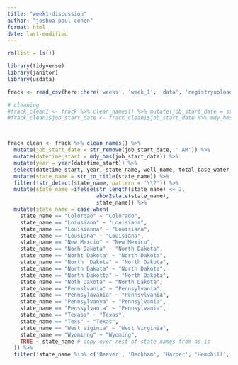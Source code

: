 ```yaml
---
title: "week1-discussion"
author: "joshua paul cohen"
format: html
date: last-modified
---
```


```r
rm(list = ls())
```

```r
library(tidyverse)
library(janitor)
library(usdata)
```

```r
frack <- read_csv(here::here('weeks', 'week_1', 'data', 'registryupload_1.csv'))
```

```r
# cleaning
#frack_clean1 <- frack %>% clean_names() %>% mutate(job_start_date = str_remove(job_start_date, ' AM'))
#frack_clean1$job_start_date <- frack_clean1$job_start_date %>% mdy_hms()



frack_clean <- frack %>% clean_names() %>% 
  mutate(job_start_date = str_remove(job_start_date, ' AM')) %>% 
  mutate(datetime_start = mdy_hms(job_start_date)) %>% 
  mutate(year = year(datetime_start)) %>% 
  select(datetime_start, year, state_name, well_name, total_base_water_volume) %>% 
  mutate(state_name = str_to_title(state_name)) %>% 
  filter(!str_detect(state_name, pattern = '\\?')) %>% 
  mutate(state_name =ifelse(str_length(state_name) <= 2, 
                            abbr2state(state_name), 
                            state_name)) %>%
  mutate(state_name = case_when(
    state_name == "Colordao" ~ "Colorado",
    state_name == "Loiusiana" ~ "Louisiana",
    state_name == "Louisianna" ~ "Louisiana",
    state_name == "Lousiana" ~ "Louisiana",
    state_name == "New Mexcio" ~ "New Mexico",
    state_name == "Norh Dakota" ~ "North Dakota",
    state_name == "Norht Dakota" ~ "North Dakota",
    state_name == "North  Dakota" ~ "North Dakota",
    state_name == "North Dakata" ~ "North Dakota",
    state_name == "North Dakotta" ~ "North Dakota",
    state_name == "Noth Dakota" ~ "North Dakota",
    state_name == "Pennslvania" ~ "Pennsylvania",
    state_name == "Pennsylavania" ~ "Pennsylvania",
    state_name == "Pennsylvanya" ~ "Pennsylvania",
    state_name == "Penssylvania" ~ "Pennsylvania",
    state_name == "Texasa" ~ "Texas",
    state_name == "Texs" ~ "Texas", 
    state_name == "West Viginia" ~ "West Virginia",
    state_name == "Wyominng" ~ "Wyoming", 
    TRUE ~ state_name # copy over rest of state names from as-is
  )) %>% 
  filter(!state_name %in% c('Beaver', 'Beckham', 'Harper', 'Hemphill', 'Midland', 'Red River', 'Roosevelt', 'Rusk', 'State', 'Ward'))
```

